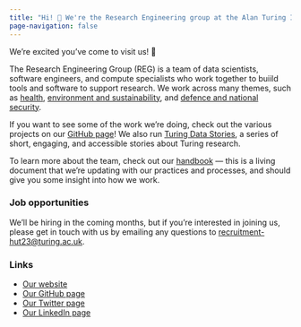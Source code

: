 ```yaml
---
title: "Hi! 👋 We're the Research Engineering group at the Alan Turing Institute."
page-navigation: false
---
```


We're excited you've come to visit us! 🎉

The Research Engineering Group (REG) is a team of data scientists, software engineers, and compute specialists who work together to buiild tools and software to support research. We work across many themes, such as [health](https://www.turing.ac.uk/research/research-programmes/health-and-medical-sciences), [environment and sustainability](https://www.turing.ac.uk/research/environment-and-sustainability), and [defence and national security](https://www.turing.ac.uk/research/defence-and-national-security).

If you want to see some of the work we're doing, check out the various projects on our [GitHub page](https://github.com/alan-turing-institute/)! We also run [Turing Data Stories](https://alan-turing-institute.github.io/TuringDataStories/), a series of short, engaging, and accessible stories about Turing research.

To learn more about the team, check out our [handbook](https://alan-turing-institute.github.io/REG-handbook/) — this is a living document that we're updating with our practices and processes, and should give you some insight into how we work.

### Job opportunities
We'll be hiring in the coming months, but if you're interested in joining us, please get in touch with us by emailing any questions to [recruitment-hut23@turing.ac.uk](mailto:recruitment-hut23@turing.ac.uk).

### Links
- [Our website](https://www.turing.ac.uk/research/research-engineering)
- [Our GitHub page](https://github.com/alan-turing-institute/)
- [Our Twitter page](https://twitter.com/turinghut23)
- [Our LinkedIn page](https://www.linkedin.com/showcase/turing-research-engineering/?originalSubdomain=uk)


